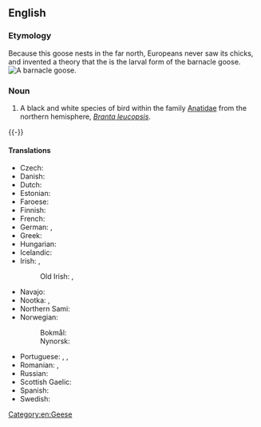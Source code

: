 ==English==
{{wikipedia}}
{{wikispecies|Branta leucopsis}}

===Etymology===
Because this goose nests in the far north, Europeans never saw its chicks, and invented a theory that the {{vern|goose barnacle}} is the larval form of the barnacle goose.
[[Image:Branta leucopsis.jpg|thumb|right|A barnacle goose.]]

===Noun===
{{en-noun|barnacle geese}}

# A black and white species of bird within the family [[Anatidae]] from the northern hemisphere, ''[[Branta leucopsis]]''.
{{-}}

====Translations====
{{trans-top|''Branta leucopsis''}}
* Czech: {{t+|cs|berneška|f}}
* Danish: {{t+|da|bramgås|c}}
* Dutch: {{t+|nl|brandgans|c}}
* Estonian: {{t|et|valgepõsk-lagle}}
* Faroese: {{t|fo|brandgás|f}}
* Finnish: {{t+|fi|valkoposkihanhi}}
* French: {{t+|fr|bernache nonnette|f}}
* German: {{t|de|Weißwangengans|f}}, {{t+|de|Nonnengans|f}}
* Greek: {{t+|el|αγριόχηνα|f}}
* Hungarian: {{t+|hu|apácalúd}}
* Icelandic: {{t+|is|helsingi|m}}
* Irish: {{t|ga|gé ghiúrainn|f}}, {{t|ga|cadhan|m}}
*: Old Irish: {{t|sga|gigrann|m}}, {{t|sga|giugrann|m}}
{{trans-mid}}
* Navajo: {{t|nv|naalʼeełítsoh łizhinígíí}}
* Nootka: {{t|nuk|c̕aʔinwa}}, {{t|nuk|c̕eʔinwa}}
* Northern Sami: {{t|se|vilgesnierčuonjá}}
* Norwegian:
*: Bokmål: {{t+|nb|hvitkinngås|m|f}}
*: Nynorsk: {{t|nn|kvitkinngås|f}}
* Portuguese: {{t|pt|ganso-de-faces-brancas|m}}, {{t+|pt|bernaca|f}}, {{t|pt|barnacle|m}}
* Romanian: {{t|ro|gâscă cu obraz alb|f}}, {{t|ro|gâscă-călugăriță|f}}
* Russian: {{t|ru|каза́рка белощёкая|f}}
* Scottish Gaelic: {{t|gd|cathan|m}}
* Spanish: {{t|es|barnacla cariblanca|f}}
* Swedish: {{t+|sv|vitkindad gås|c}}
{{trans-bottom}}

[[Category:en:Geese]]